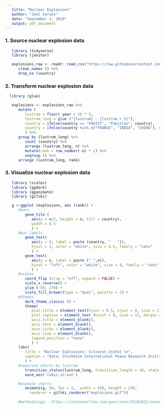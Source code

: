 ```yaml
---
   title: "Nuclear Explosions"
   author: "Joel Soroos"
   date: "September 1, 2019"
   output: pdf_document
---
```



### 1. Source nuclear explosion data
```r

   library (tidyverse)
   library (janitor) 

   explosions_raw <- readr::read_csv("https://raw.githubusercontent.com/rfordatascience/tidytuesday/master/data/2019/2019-08-20/nuclear_explosions.csv") %>%
      clean_names () %>%
      drop_na (country)
```
   

### 2.  Transform nuclear explosion data
```r

  library (glue)

   explosions <- explosions_raw %>%
      mutate (
         lustrum = floor( year / 5) * 5,
         lustrum_long = glue ("{lustrum} - {lustrum + 5}"),
         country = ifelse(country == "PAKIST", "Pakistan", country),
         country = ifelse(country %in% c("FRANCE", "INDIA", "CHINA"), str_to_title (country), country)
         ) %>%
      group_by (lustrum_long) %>%
         count (country) %>%
         arrange (lustrum_long, n) %>%
         mutate(rank = row_number(-n) * 1) %>%
         ungroup () %>%
      arrange (lustrum_long, rank)
```


### 3. Visualize nuclear explosion data
```r

   library (scales)
   library (ggdark)
   library (gganimate)
   library (gifski)

   g <-ggplot (explosions, aes (rank)) +
      #bars
         geom_tile (
            aes(y = n/2, height = n, fill = country),
            width = 0.5
            ) +
      #bar labels
         geom_text(
            aes(y = 0, label = paste (country, "   ")), 
            hjust = 1, color = "white", size = 4.5, family = "sans"
            ) +
         geom_text(
            aes(y = n, label = paste (" ",n)), 
            hjust = "left", color = "white", size = 4, family = "sans"
            ) +
      #scales
         coord_flip (clip = "off", expand = FALSE) +
         scale_x_reverse() +
         ylim (-50, 270) +
         scale_fill_brewer(type = "qual", palette = 2) +
      #themes
         dark_theme_classic () +
         theme(
            plot.title = element_text(hjust = 0.5, vjust = 0, size = 17, face = "bold", margin = margin (0,0,35,0)),
            plot.caption = element_text (hjust = 0, size = 11, margin = margin (20,0,0,0)),
            axis.title = element_blank(),
            axis.text = element_blank(),
            axis.ticks = element_blank(),
            axis.line = element_blank(),
            legend.position = "none"
            ) +
      labs(
         title = "Nuclear Explosions: {closest_state} \n",
         caption = "Data: Stockholm International Peace Research Institute via R4DS Tidy Tuesday\nVisualization: Joel Soroos @soroosj"
         ) +
      #separate charts by lustrum
         transition_states(lustrum_long, transition_length = 10, state_length = 90) +
         ease_aes('cubic-in-out')

      #animate charts
         animate(g, 50, fps = 2,  width = 450, height = 230, 
           renderer = gifski_renderer("explosions.gif"))
      
      #methodology:  https://stackoverflow.com/questions/53162821/animated-sorted-bar-chart-with-bars-overtaking-each-other
```
